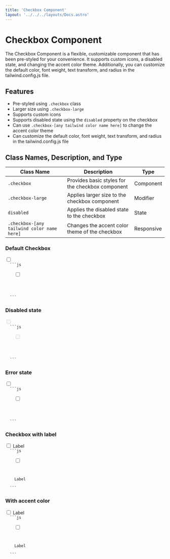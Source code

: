 ```yaml
---
title: 'Checkbox Component'
layout: '../../../layouts/Docs.astro'
---
```



# Checkbox Component

The Checkbox Component is a flexible, customizable component that has been pre-styled for your convenience. It supports custom icons, a disabled state, and changing the accent color theme. Additionally, you can customize the default color, font weight, text transform, and radius in the tailwind.config.js file.

## Features

- Pre-styled using `.checkbox` class
- Larger size using `.checkbox-large`
- Supports custom icons
- Supports disabled state using the `disabled` property on the checkbox
- Can use `.checkbox-[any tailwind color name here]` to change the accent color theme
- Can customize the default color, font weight, text transform, and radius in the tailwind.config.js file

## Class Names, Description, and Type

| Class Name                                 | Description                                      | Type       |
| ------------------------------------------ | ------------------------------------------------ | ---------- |
| `.checkbox`                                | Provides basic styles for the checkbox component | Component  |
| `.checkbox-large`                          | Applies larger size to the checkbox component    | Modifier   |
| `disabled`                                 | Applies the disabled state to the checkbox       | State      |
| `.checkbox-[any tailwind color name here]` | Changes the accent color theme of the checkbox   | Responsive |

### Default Checkbox

<Preview client:load>
  <label class='checkbox'>
    <input id='check' type='checkbox' />
    <span class='checkmark'>
      <IconCheck />
    </span>
  </label>
</Preview>
<Code>
  ```js
  <label class='checkbox'>
    <input type='checkbox' />
    <span class='checkmark'>
      <IconCheck />
    </span>
  </label>
  ```
</Code>

### Disabled state

<Preview client:load>
  <label class='checkbox disabled'>
    <input disabled type='checkbox' />
    <span class='checkmark'>
      <IconCheck />
    </span>
  </label>
</Preview>
<Code>
  ```js
  <label class='checkbox'>
    <input disabled type='checkbox' />
    <span class='checkmark'>
      <IconCheck />
    </span>
  </label>
  ```
</Code>

### Error state

<Preview client:load>
  <label class='checkbox error'>
    <input type='checkbox' />
    <span class='checkmark'>
      <IconCheck />
    </span>
  </label>
</Preview>
<Code>
  ```js
  <label class='checkbox error'>
    <input type='checkbox' />
    <span class='checkmark'>
      <IconCheck />
    </span>
  </label>
  ```
</Code>

### Checkbox with label

<Preview client:load>
  <label class='checkbox'>
    <input type='checkbox' />
    <span class='checkmark'>
      <IconCheck />
    </span>
    <label class='text-label'>Label</label>
  </label>
</Preview>
<Code>
  ```js
  <label class='checkbox'>
    <input type='checkbox' />
    <span class='checkmark'>
      <IconCheck />
    </span>
    <label class='text-label'>Label</label>
  </label>
  ```
</Code>

### With accent color

<Preview client:load>
  <label class='checkbox checkbox-orange'>
    <input type='checkbox' />
    <span class='checkmark'>
      <IconCheck />
    </span>
    <label class='text-label'>Label</label>
  </label>
</Preview>
<Code>
  ```js
  <label class='checkbox checkbox-orange'>
    <input type='checkbox' />
    <span class='checkmark'>
      <IconCheck />
    </span>
    <label class='text-label'>Label</label>
  </label>
  ```
</Code>
